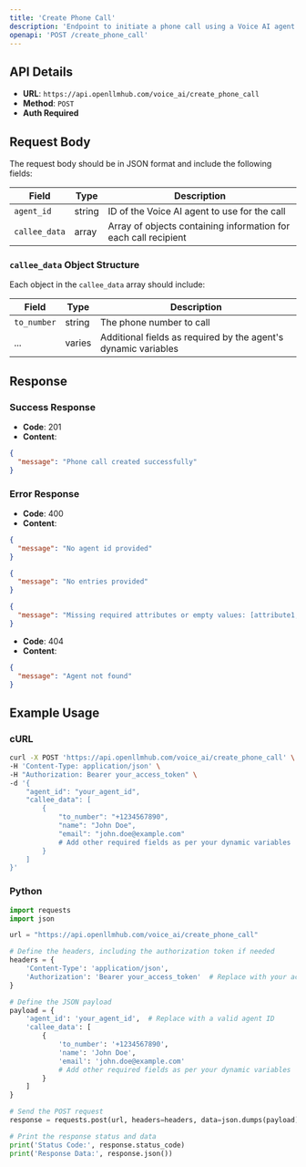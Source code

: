 ```yaml
---
title: 'Create Phone Call'
description: 'Endpoint to initiate a phone call using a Voice AI agent'
openapi: 'POST /create_phone_call'
---
```


## API Details

- **URL**: `https://api.openllmhub.com/voice_ai/create_phone_call`
- **Method**: `POST`
- **Auth Required**

## Request Body

The request body should be in JSON format and include the following fields:

| Field | Type | Description |
|-------|------|-------------|
| `agent_id` | string | ID of the Voice AI agent to use for the call |
| `callee_data` | array | Array of objects containing information for each call recipient |

### `callee_data` Object Structure

Each object in the `callee_data` array should include:

| Field | Type | Description |
|-------|------|-------------|
| `to_number` | string | The phone number to call |
| ... | varies | Additional fields as required by the agent's dynamic variables |

## Response

### Success Response

- **Code**: 201
- **Content**: 
```json
{
  "message": "Phone call created successfully"
}
```

### Error Response

- **Code**: 400
- **Content**: 
```json
{
  "message": "No agent id provided"
}
```
```json
{
  "message": "No entries provided"
}
```
```json
{
  "message": "Missing required attributes or empty values: [attribute1, attribute2, ...]"
}
```
- **Code**: 404
- **Content**: 
```json
{
  "message": "Agent not found"
}
```

## Example Usage

### cURL

```bash
curl -X POST 'https://api.openllmhub.com/voice_ai/create_phone_call' \
-H 'Content-Type: application/json' \
-H "Authorization: Bearer your_access_token" \
-d '{
    "agent_id": "your_agent_id",
    "callee_data": [
        {
            "to_number": "+1234567890",
            "name": "John Doe",
            "email": "john.doe@example.com"
            # Add other required fields as per your dynamic variables
        }
    ]
}'
```
### Python

```python
import requests
import json

url = "https://api.openllmhub.com/voice_ai/create_phone_call"

# Define the headers, including the authorization token if needed
headers = {
    'Content-Type': 'application/json',
    'Authorization': 'Bearer your_access_token'  # Replace with your actual token
}

# Define the JSON payload
payload = {
    'agent_id': 'your_agent_id',  # Replace with a valid agent ID
    'callee_data': [
        {
            'to_number': '+1234567890',
            'name': 'John Doe',
            'email': 'john.doe@example.com'
            # Add other required fields as per your dynamic variables
        }
    ]
}

# Send the POST request
response = requests.post(url, headers=headers, data=json.dumps(payload))

# Print the response status and data
print('Status Code:', response.status_code)
print('Response Data:', response.json())
```